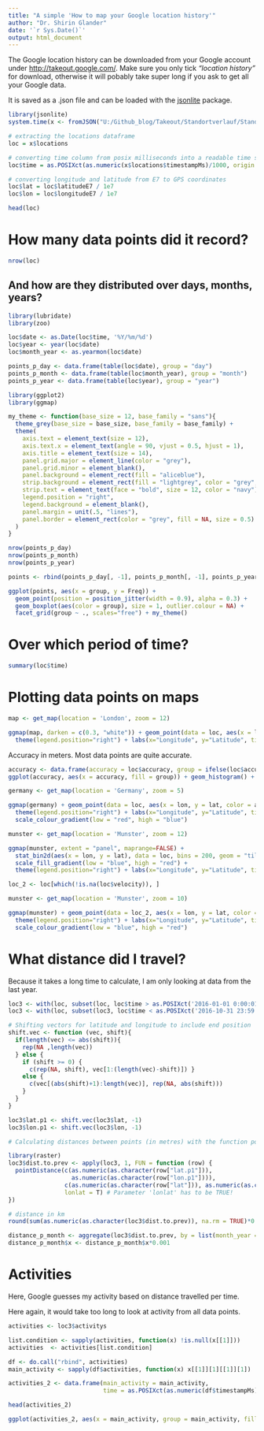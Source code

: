 ```yaml
---
title: "A simple 'How to map your Google location history'"
author: "Dr. Shirin Glander"
date: '`r Sys.Date()`'
output: html_document
---
```



The Google location history can be downloaded from your Google account under [http://takeout.google.com/](http://takeout.google.com/). Make sure you only tick *"location history"* for download, otherwise it will pobably take super long if you ask to get all your Google data.

It is saved as a .json file and can be loaded with the [jsonlite](https://cran.r-project.org/web/packages/jsonlite/index.html) package.

```r
library(jsonlite)
system.time(x <- fromJSON("U:/Github_blog/Takeout/Standortverlauf/Standortverlauf.json"))
```

```r
# extracting the locations dataframe
loc = x$locations

# converting time column from posix milliseconds into a readable time scale
loc$time = as.POSIXct(as.numeric(x$locations$timestampMs)/1000, origin = "1970-01-01")

# converting longitude and latitude from E7 to GPS coordinates
loc$lat = loc$latitudeE7 / 1e7
loc$lon = loc$longitudeE7 / 1e7
```

```r
head(loc)
```

# How many data points did it record?

```r
nrow(loc)
```

## And how are they distributed over days, months, years?

```r
library(lubridate)
library(zoo)

loc$date <- as.Date(loc$time, '%Y/%m/%d')
loc$year <- year(loc$date)
loc$month_year <- as.yearmon(loc$date)

points_p_day <- data.frame(table(loc$date), group = "day")
points_p_month <- data.frame(table(loc$month_year), group = "month")
points_p_year <- data.frame(table(loc$year), group = "year")
```

```r
library(ggplot2)
library(ggmap)

my_theme <- function(base_size = 12, base_family = "sans"){
  theme_grey(base_size = base_size, base_family = base_family) +
  theme(
    axis.text = element_text(size = 12),
    axis.text.x = element_text(angle = 90, vjust = 0.5, hjust = 1),
    axis.title = element_text(size = 14),
    panel.grid.major = element_line(color = "grey"),
    panel.grid.minor = element_blank(),
    panel.background = element_rect(fill = "aliceblue"),
    strip.background = element_rect(fill = "lightgrey", color = "grey", size = 1),
    strip.text = element_text(face = "bold", size = 12, color = "navy"),
    legend.position = "right",
    legend.background = element_blank(),
    panel.margin = unit(.5, "lines"),
    panel.border = element_rect(color = "grey", fill = NA, size = 0.5)
  )
}
```

```r
nrow(points_p_day)
nrow(points_p_month)
nrow(points_p_year)

points <- rbind(points_p_day[, -1], points_p_month[, -1], points_p_year[, -1])

ggplot(points, aes(x = group, y = Freq)) + 
  geom_point(position = position_jitter(width = 0.9), alpha = 0.3) + 
  geom_boxplot(aes(color = group), size = 1, outlier.colour = NA) + 
  facet_grid(group ~ ., scales="free") + my_theme()
```

# Over which period of time?

```r
summary(loc$time)
```

# Plotting data points on maps

```r
map <- get_map(location = 'London', zoom = 12)

ggmap(map, darken = c(0.3, "white")) + geom_point(data = loc, aes(x = lon, y = lat), color = "red", alpha = .1) +
  theme(legend.position="right") + labs(x="Longitude", y="Latitude", title="Location history London")

```

Accuracy in meters. Most data points are quite accurate.

```r
accuracy <- data.frame(accuracy = loc$accuracy, group = ifelse(loc$accuracy < 800, "high", ifelse(loc$accuracy < 5000, "middle", "low")))
ggplot(accuracy, aes(x = accuracy, fill = group)) + geom_histogram() + facet_grid(group ~ ., scales="free") + my_theme()
```


```r
germany <- get_map(location = 'Germany', zoom = 5)

ggmap(germany) + geom_point(data = loc, aes(x = lon, y = lat, color = accuracy), alpha = .1) + 
  theme(legend.position="right") + labs(x="Longitude", y="Latitude", title="Location history Europe") +
  scale_colour_gradient(low = "red", high = "blue")
```

```r
munster <- get_map(location = 'Munster', zoom = 12)

ggmap(munster, extent = "panel", maprange=FALSE) +
  stat_bin2d(aes(x = lon, y = lat), data = loc, bins = 200, geom = "tile") +
  scale_fill_gradient(low = "blue", high = "red") +
  theme(legend.position="right") + labs(x="Longitude", y="Latitude", title="Location history Münster")
```

```r
loc_2 <- loc[which(!is.na(loc$velocity)), ]

munster <- get_map(location = 'Munster', zoom = 10)

ggmap(munster) + geom_point(data = loc_2, aes(x = lon, y = lat, color = velocity), alpha = .1) + 
  theme(legend.position="right") + labs(x="Longitude", y="Latitude", title="Location history Münster") +
  scale_colour_gradient(low = "blue", high = "red")
```

# What distance did I travel?

Because it takes a long time to calculate, I am only looking at data from the last year.

```r
loc3 <- with(loc, subset(loc, loc$time > as.POSIXct('2016-01-01 0:00:01')))
loc3 <- with(loc, subset(loc3, loc$time < as.POSIXct('2016-10-31 23:59:59')))

# Shifting vectors for latitude and longitude to include end position
shift.vec <- function (vec, shift){
  if(length(vec) <= abs(shift)){
    rep(NA ,length(vec))
  } else {
    if (shift >= 0) {
      c(rep(NA, shift), vec[1:(length(vec)-shift)]) }
    else {
      c(vec[(abs(shift)+1):length(vec)], rep(NA, abs(shift)))
    }
  }
}

loc3$lat.p1 <- shift.vec(loc3$lat, -1)
loc3$lon.p1 <- shift.vec(loc3$lon, -1)

# Calculating distances between points (in metres) with the function pointDistance from the 'raster' package.

library(raster)
loc3$dist.to.prev <- apply(loc3, 1, FUN = function (row) {
  pointDistance(c(as.numeric(as.character(row["lat.p1"])),
                  as.numeric(as.character(row["lon.p1"]))),
                c(as.numeric(as.character(row["lat"])), as.numeric(as.character(row["lon"]))),
                lonlat = T) # Parameter 'lonlat' has to be TRUE!
})
```
```r
# distance in km
round(sum(as.numeric(as.character(loc3$dist.to.prev)), na.rm = TRUE)*0.001, digits = 2)

distance_p_month <- aggregate(loc3$dist.to.prev, by = list(month_year = as.factor(loc3$month_year)), FUN = sum)
distance_p_month$x <- distance_p_month$x*0.001
```

# Activities

Here, Google guesses my activity based on distance travelled per time.

Here again, it would take too long to look at activity from all data points.

```r
activities <- loc3$activitys

list.condition <- sapply(activities, function(x) !is.null(x[[1]]))
activities  <- activities[list.condition]

df <- do.call("rbind", activities)
main_activity <- sapply(df$activities, function(x) x[[1]][1][[1]][1])

activities_2 <- data.frame(main_activity = main_activity, 
                           time = as.POSIXct(as.numeric(df$timestampMs)/1000, origin = "1970-01-01"))

head(activities_2)
```

```r
ggplot(activities_2, aes(x = main_activity, group = main_activity, fill = main_activity)) + geom_bar()  + my_theme()
```

